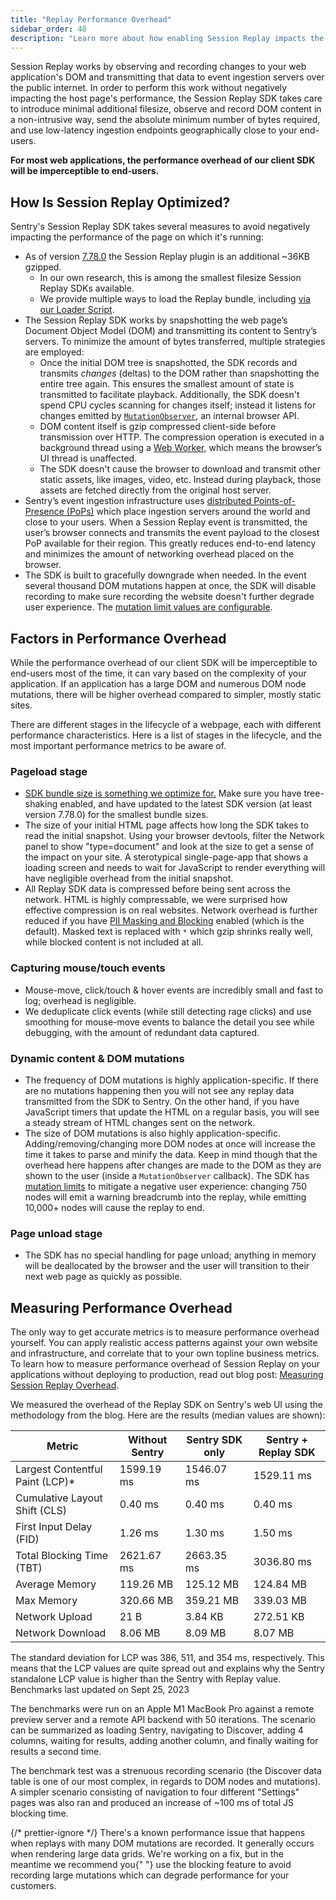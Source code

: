 ```yaml
---
title: "Replay Performance Overhead"
sidebar_order: 48
description: "Learn more about how enabling Session Replay impacts the performance of your application."
---
```


<Include name="feature-stage-beta-session-replay.mdx" />

Session Replay works by observing and recording changes to your web application's DOM and transmitting that data to event ingestion servers over the public internet. In order to perform this work without negatively impacting the host page's performance, the Session Replay SDK takes care to introduce minimal additional filesize, observe and record DOM content in a non-intrusive way, send the absolute minimum number of bytes required, and use low-latency ingestion endpoints geographically close to your end-users.

**For most web applications, the performance overhead of our client SDK will be imperceptible to end-users.**

## How Is Session Replay Optimized?

Sentry's Session Replay SDK takes several measures to avoid negatively impacting the performance of the page on which it's running:

- As of version [7.78.0](https://blog.sentry.io/sentry-bundle-size-how-we-reduced-replay-sdk-by-35/) the Session Replay plugin is an additional ~36KB gzipped.
  - In our own research, this is among the smallest filesize Session Replay SDKs available.
  - We provide multiple ways to load the Replay bundle, including [via our Loader Script](/platforms/javascript/install/loader/).
- The Session Replay SDK works by snapshotting the web page’s Document Object Model (DOM) and transmitting its content to Sentry’s servers. To minimize the amount of bytes transferred, multiple strategies are employed:
  - Once the initial DOM tree is snapshotted, the SDK records and transmits _changes_ (deltas) to the DOM rather than snapshotting the entire tree again. This ensures the smallest amount of state is transmitted to facilitate playback. Additionally, the SDK doesn't spend CPU cycles scanning for changes itself; instead it listens for changes emitted by [`MutationObserver`](https://developer.mozilla.org/en-US/docs/Web/API/MutationObserver), an internal browser API.
  - DOM content itself is gzip compressed client-side before transmission over HTTP. The compression operation is executed in a background thread using a [Web Worker](https://developer.mozilla.org/en-US/docs/Web/API/Web_Workers_API/Using_web_workers), which means the browser’s UI thread is unaffected.
  - The SDK doesn't cause the browser to download and transmit other static assets, like images, video, etc. Instead during playback, those assets are fetched directly from the original host server.
- Sentry’s event ingestion infrastructure uses [distributed Points-of-Presence (PoPs)](https://blog.sentry.io/2022/03/31/sentry-points-of-presence-how-we-built-a-distributed-ingestion/) which place ingestion servers around the world and close to your users. When a Session Replay event is transmitted, the user’s browser connects and transmits the event payload to the closest PoP available for their region. This greatly reduces end-to-end latency and minimizes the amount of networking overhead placed on the browser.
- The SDK is built to gracefully downgrade when needed. In the event several thousand DOM mutations happen at once, the SDK will disable recording to make sure recording the website doesn't further degrade user experience. The [mutation limit values are configurable](/platforms/javascript/session-replay/configuration/#mutation-limits).

## Factors in Performance Overhead

While the performance overhead of our client SDK will be imperceptible to end-users most of the time, it can vary based on the complexity of your application. If an application has a large DOM and numerous DOM node mutations, there will be higher overhead compared to simpler, mostly static sites.

There are different stages in the lifecycle of a webpage, each with different performance characteristics. Here is a list of stages in the lifecycle, and the most important performance metrics to be aware of.

### Pageload stage

- [SDK bundle size is something we optimize for.](https://blog.sentry.io/sentry-bundle-size-how-we-reduced-replay-sdk-by-35/) Make sure you have tree-shaking enabled, and have updated to the latest SDK version (at least version 7.78.0) for the smallest bundle sizes.
- The size of your initial HTML page affects how long the SDK takes to read the initial snapshot. Using your browser devtools, filter the Network panel to show "type=document" and look at the size to get a sense of the impact on your site. A sterotypical single-page-app that shows a loading screen and needs to wait for JavaScript to render everything will have negligible overhead from the initial snapshot.
- All Replay SDK data is compressed before being sent across the network. HTML is highly compressable, we were surprised how effective compression is on real websites. Network overhead is further reduced if you have [PII Masking and Blocking](https://docs.sentry.io/platforms/javascript/session-replay/privacy/) enabled (which is the default). Masked text is replaced with `*` which gzip shrinks really well, while blocked content is not included at all.

### Capturing mouse/touch events

- Mouse-move, click/touch & hover events are incredibly small and fast to log; overhead is negligible.
- We deduplicate click events (while still detecting rage clicks) and use smoothing for mouse-move events to balance the detail you see while debugging, with the amount of redundant data captured.

### Dynamic content & DOM mutations

- The frequency of DOM mutations is highly application-specific. If there are no mutations happening then you will not see any replay data transmitted from the SDK to Sentry. On the other hand, if you have JavaScript timers that update the HTML on a regular basis, you will see a steady stream of HTML changes sent on the network.
- The size of DOM mutations is also highly application-specific. Adding/removing/changing more DOM nodes at once will increase the time it takes to parse and minify the data. Keep in mind though that the overhead here happens after changes are made to the DOM as they are shown to the user (inside a `MutationObserver` callback).
  The SDK has [mutation limits](https://docs.sentry.io/platforms/javascript/session-replay/configuration/#mutation-limits) to mitigate a negative user experience: changing 750 nodes will emit a warning breadcrumb into the replay, while emitting 10,000+ nodes will cause the replay to end.

### Page unload stage

- The SDK has no special handling for page unload; anything in memory will be deallocated by the browser and the user will transition to their next web page as quickly as possible.

## Measuring Performance Overhead

The only way to get accurate metrics is to measure performance overhead yourself. You can apply realistic access patterns against your own website and infrastructure, and correlate that to your own topline business metrics.
To learn how to measure performance overhead of Session Replay on your applications without deploying to production, read out blog post: [Measuring Session Replay Overhead](https://sentry.engineering/blog/measuring-session-replay-overhead).

We measured the overhead of the Replay SDK on Sentry's web UI using the methodology from the blog. Here are the results (median values are shown):

| Metric                           | Without Sentry | Sentry SDK only | Sentry + Replay SDK |
| -------------------------------- | -------------- | --------------- | ------------------- |
| Largest Contentful Paint (LCP)\* | 1599.19 ms     | 1546.07 ms      | 1529.11 ms          |
| Cumulative Layout Shift (CLS)    | 0.40 ms        | 0.40 ms         | 0.40 ms             |
| First Input Delay (FID)          | 1.26 ms        | 1.30 ms         | 1.50 ms             |
| Total Blocking Time (TBT)        | 2621.67 ms     | 2663.35 ms      | 3036.80 ms          |
| Average Memory                   | 119.26 MB      | 125.12 MB       | 124.84 MB           |
| Max Memory                       | 320.66 MB      | 359.21 MB       | 339.03 MB           |
| Network Upload                   | 21 B           | 3.84 KB         | 272.51 KB           |
| Network Download                 | 8.06 MB        | 8.09 MB         | 8.07 MB             |

<Note>
  The standard deviation for LCP was 386, 511, and 354 ms, respectively. This
  means that the LCP values are quite spread out and explains why the Sentry
  standalone LCP value is higher than the Sentry with Replay value. Benchmarks
  last updated on Sept 25, 2023
</Note>

The benchmarks were run on an Apple M1 MacBook Pro against a remote preview server and a remote API backend with 50 iterations. The scenario can be summarized as loading Sentry, navigating to Discover, adding 4 columns, waiting for results, adding another column, and finally waiting for results a second time.

The benchmark test was a strenuous recording scenario (the Discover data table is one of our most complex, in regards to DOM nodes and mutations). A simpler scenario consisting of navigation to four different "Settings" pages was also ran and produced an increase of ~100 ms of total JS blocking time.

{/* prettier-ignore */}
<Note>
  There's a known performance issue that happens when replays with many DOM
  mutations are recorded. It generally occurs when rendering large data grids.
  We're working on a fix, but in the meantime we recommend you{" "}
  <PlatformLink to="/session-replay/privacy/#blocking">use the blocking feature</PlatformLink>
  to avoid recording large mutations which can degrade performance for your customers.
</Note>
